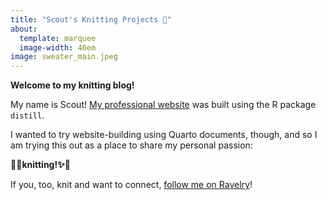 ```yaml
---
title: "Scout's Knitting Projects 🧶"
about:
  template: marquee
  image-width: 40em
image: sweater_main.jpeg
---
```


**Welcome to my knitting blog!**

My name is Scout! [My professional website](https://scoutcleonard.github.io) was built using the R package `distill`.

I wanted to try website-building using Quarto documents, though, and so I am trying this out as a place to share my personal passion:

**🐏✨knitting!✨🐏**

If you, too, knit and want to connect, [follow me on Ravelry](https://www.ravelry.com/people/scoutcleonard)!
